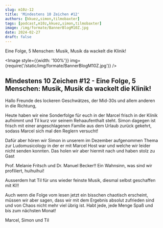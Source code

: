 ```yaml
---
slug: m10z-12
title: 'Mindestens 10 Zeichen #12'
authors: [kkuez,simon,tilmobaxter]
tags: [podcast,m10z,kkuez,simon,tilmobaxter]
image: /img/formate/BannerBlogM10Z.jpg
date: 2024-02-27
draft: false
---
```



Eine Folge, 5 Menschen: Musik, Musik da wackelt die Klinik!

<Image style={{width: '100%'}} img={require('/static/img/formate/BannerBlogM10Z.jpg')} />

<!--truncate-->

## Mindestens 10 Zeichen #12 - Eine Folge, 5 Menschen: Musik, Musik da wackelt die Klinik!

Hallo Freunde des lockeren Geschwätzes, der Mid-30s und allem anderen in die Richtung,

Heute haben wir eine Sonderfolge für euch in der Marcel frisch in der Klinik aufnimmt und Til kurz vor seinem Rehaaufenthalt steht.
Simon dagegen ist frisch mit einer angeschlagenen Familie aus dem Urlaub zurück gekehrt, sodass Marcel sich mal den Reglern versucht!

Dafür aber hören wir Simon in unserem im Dezember aufgenommen Thema zur Ludomusicology in der er mit Marcel Host war und welche wir leider nicht senden konnten.
Das holen wir aber hiermit nach und haben stolz zu Gast

Prof. Melanie Fritsch und
Dr. Manuel Becker!!
Ein Wahnsinn, was sind wir profiliert, huihuihui!

Ausserdem hat Til für uns wieder feinste Musik, diesmal selbst geschaffen mit KI!!

Auch wenn die Folge vom lesen jetzt ein bisschen chaotisch erscheint, müssen wir aber sagen, dass wir mit dem Ergebnis absolut zufrieden sind und von Chaos nicht mehr viel übrig ist. Habt jede, jede Menge Spaß und bis zum nächsten Monat!

Marcel, Simon und Til


<ReactPlayer
    width="100%"
    height="50px"
    controls
    url='https://m10z.picnotes.de/M10Z/M10Z_012.mp3'
/>
